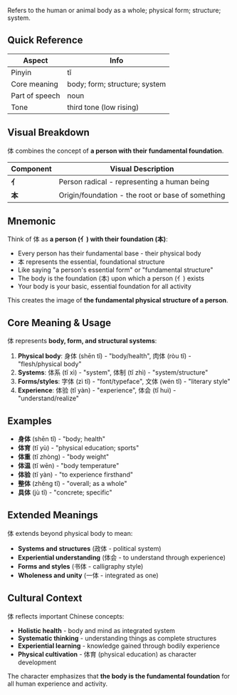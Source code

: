 Refers to the human or animal body as a whole; physical form; structure; system.

## Quick Reference

| Aspect         | Info                          |
| -------------- | ----------------------------- |
| Pinyin         | tǐ                            |
| Core meaning   | body; form; structure; system |
| Part of speech | noun                          |
| Tone           | third tone (low rising)       |

## Visual Breakdown

体 combines the concept of **a person with their fundamental foundation**.

| Component | Visual Description                                |
| --------- | ------------------------------------------------- |
| **亻**    | Person radical - representing a human being       |
| **本**    | Origin/foundation - the root or base of something |

## Mnemonic

Think of 体 as **a person (亻) with their foundation (本)**:

- Every person has their fundamental base - their physical body
- 本 represents the essential, foundational structure
- Like saying "a person's essential form" or "fundamental structure"
- The body is the foundation (本) upon which a person (亻) exists
- Your body is your basic, essential foundation for all activity

This creates the image of **the fundamental physical structure of a person**.

## Core Meaning & Usage

体 represents **body, form, and structural systems**:

1. **Physical body**: 身体 (shēn tǐ) - "body/health", 肉体 (ròu tǐ) - "flesh/physical body"
2. **Systems**: 体系 (tǐ xì) - "system", 体制 (tǐ zhì) - "system/structure"
3. **Forms/styles**: 字体 (zì tǐ) - "font/typeface", 文体 (wén tǐ) - "literary style"
4. **Experience**: 体验 (tǐ yàn) - "experience", 体会 (tǐ huì) - "understand/realize"

## Examples

- **身体** (shēn tǐ) - "body; health"
- **体育** (tǐ yù) - "physical education; sports"
- **体重** (tǐ zhòng) - "body weight"
- **体温** (tǐ wēn) - "body temperature"
- **体验** (tǐ yàn) - "to experience firsthand"
- **整体** (zhěng tǐ) - "overall; as a whole"
- **具体** (jù tǐ) - "concrete; specific"

## Extended Meanings

体 extends beyond physical body to mean:

- **Systems and structures** (政体 - political system)
- **Experiential understanding** (体会 - to understand through experience)
- **Forms and styles** (书体 - calligraphy style)
- **Wholeness and unity** (一体 - integrated as one)

## Cultural Context

体 reflects important Chinese concepts:

- **Holistic health** - body and mind as integrated system
- **Systematic thinking** - understanding things as complete structures
- **Experiential learning** - knowledge gained through bodily experience
- **Physical cultivation** - 体育 (physical education) as character development

The character emphasizes that **the body is the fundamental foundation** for all human experience
and activity.
